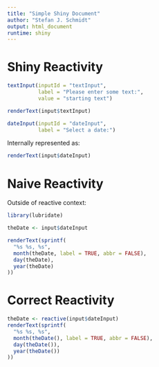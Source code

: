 ```yaml
---
title: "Simple Shiny Document"
author: "Stefan J. Schmidt"
output: html_document
runtime: shiny
---
```


# Shiny Reactivity

```r
textInput(inputId = "textInput",
          label = "Please enter some text:",
          value = "starting text")
```

```r
renderText(input$textInput)
```


```r
dateInput(inputId = "dateInput",
          label = "Select a date:")
```

Internally represented as:

```r
renderText(input$dateInput)
```


# Naive Reactivity

Outside of reactive context:

```r
library(lubridate)
```

```r
theDate <- input$dateInput

renderText(sprintf(
  "%s %s, %s",
  month(theDate, label = TRUE, abbr = FALSE),
  day(theDate),
  year(theDate)
))
```


# Correct Reactivity

```r
theDate <- reactive(input$dateInput)
renderText(sprintf(
  "%s %s, %s",
  month(theDate(), label = TRUE, abbr = FALSE),
  day(theDate()),
  year(theDate())
))
```


